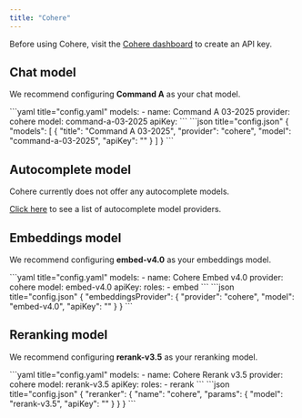 ```yaml
---
title: "Cohere"
---
```


Before using Cohere, visit the [Cohere dashboard](https://dashboard.cohere.com/api-keys) to create an API key.

## Chat model

We recommend configuring **Command A** as your chat model.

<Tabs>
  <Tab title="YAML">
  ```yaml title="config.yaml"
  models:
    - name: Command A 03-2025
      provider: cohere
      model: command-a-03-2025
      apiKey: <YOUR_COHERE_API_KEY>
  ```
  </Tab>
  <Tab title="JSON">
  ```json title="config.json"
  {
    "models": [
      {
        "title": "Command A 03-2025",
        "provider": "cohere",
        "model": "command-a-03-2025",
        "apiKey": "<YOUR_COHERE_API_KEY>"
      }
    ]
  }
  ```
  </Tab>
</Tabs>

## Autocomplete model

Cohere currently does not offer any autocomplete models.

[Click here](../../model-roles/autocomplete.md) to see a list of autocomplete model providers.

## Embeddings model

We recommend configuring **embed-v4.0** as your embeddings model.

<Tabs>
  <Tab title="YAML">
  ```yaml title="config.yaml"
  models:
    - name: Cohere Embed v4.0
      provider: cohere
      model: embed-v4.0
      apiKey: <YOUR_COHERE_API_KEY>
      roles:
        - embed
  ```
  </Tab>
  <Tab title="JSON">
  ```json title="config.json"
  {
    "embeddingsProvider": {
      "provider": "cohere",
      "model": "embed-v4.0",
      "apiKey": "<YOUR_COHERE_API_KEY>"
    }
  }
  ```
  </Tab>
</Tabs>

## Reranking model

We recommend configuring **rerank-v3.5** as your reranking model.

<Tabs>
  <Tab title="YAML">
  ```yaml title="config.yaml"
  models:
    - name: Cohere Rerank v3.5
      provider: cohere
      model: rerank-v3.5
      apiKey: <YOUR_COHERE_API_KEY>
      roles:
        - rerank
  ```
  </Tab>
  <Tab title="JSON">
  ```json title="config.json"
  {
    "reranker": {
      "name": "cohere",
      "params": {
        "model": "rerank-v3.5",
        "apiKey": "<YOUR_COHERE_API_KEY>"
      }
    }
  }
  ```
  </Tab>
</Tabs>
